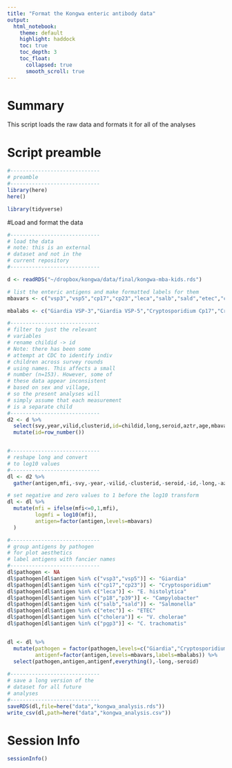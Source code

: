 ```yaml
---
title: "Format the Kongwa enteric antibody data"
output: 
  html_notebook:
    theme: default
    highlight: haddock
    toc: true
    toc_depth: 3
    toc_float:
      collapsed: true
      smooth_scroll: true
---
```


# Summary

This script loads the raw data and formats it for all of the analyses

# Script preamble
```r
#-----------------------------
# preamble
#-----------------------------
library(here)
here()

library(tidyverse)


```


#Load and format the data

```r
#-----------------------------
# load the data
# note: this is an external
# dataset and not in the
# current repository
#-----------------------------

d <- readRDS("~/dropbox/kongwa/data/final/kongwa-mba-kids.rds")

# list the enteric antigens and make formatted labels for them
mbavars <- c("vsp3","vsp5","cp17","cp23","leca","salb","sald","etec","cholera","p18","p39","pgp3")

mbalabs <- c("Giardia VSP-3","Giardia VSP-5","Cryptosporidium Cp17","Cryptosporidium Cp23","E. histolytica LecA","Salmonella LPS group B","Salmonella LPS group D","ETEC LT β subunit","Cholera toxin β subunit","Campylobacter p18","Campylobacter p39","C. trachomatis pgp3")

#-----------------------------
# filter to just the relevant
# variables
# rename childid -> id
# Note: there has been some
# attempt at CDC to identify indiv
# children across survey rounds
# using names. This affects a small
# number (n=153). However, some of
# these data appear inconsistent
# based on sex and village,
# so the present analyses will
# simply assume that each measurement
# is a separate child
#-----------------------------
d2 <- d %>% 
  select(svy,year,vilid,clusterid,id=childid,long,seroid,aztr,age,mbavars) %>%
  mutate(id=row_number())


#-----------------------------
# reshape long and convert
# to log10 values
#-----------------------------
dl <- d2 %>%
  gather(antigen,mfi,-svy,-year,-vilid,-clusterid,-seroid,-id,-long,-aztr,-age)

# set negative and zero values to 1 before the log10 transform
dl <- dl %>%
  mutate(mfi = ifelse(mfi<=0,1,mfi),
         logmfi = log10(mfi),
         antigen=factor(antigen,levels=mbavars)
  )

#-----------------------------
# group antigens by pathogen
# for plot aesthetics
# label antigens with fancier names
#-----------------------------
dl$pathogen <- NA
dl$pathogen[dl$antigen %in% c("vsp3","vsp5")] <- "Giardia"
dl$pathogen[dl$antigen %in% c("cp17","cp23")] <- "Cryptosporidium"
dl$pathogen[dl$antigen %in% c("leca")] <- "E. histolytica"
dl$pathogen[dl$antigen %in% c("p18","p39")] <- "Campylobacter"
dl$pathogen[dl$antigen %in% c("salb","sald")] <- "Salmonella"
dl$pathogen[dl$antigen %in% c("etec")] <- "ETEC"
dl$pathogen[dl$antigen %in% c("cholera")] <- "V. cholerae"
dl$pathogen[dl$antigen %in% c("pgp3")] <- "C. trachomatis"


dl <- dl %>%
  mutate(pathogen = factor(pathogen,levels=c("Giardia","Cryptosporidium","E. histolytica","Salmonella","ETEC","V. cholerae","Campylobacter","C. trachomatis")),
         antigenf=factor(antigen,levels=mbavars,labels=mbalabs)) %>%
  select(pathogen,antigen,antigenf,everything(),-long,-seroid)
     
#-----------------------------
# save a long version of the
# dataset for all future 
# analyses
#-----------------------------
saveRDS(dl,file=here("data","kongwa_analysis.rds"))
write_csv(dl,path=here("data","kongwa_analysis.csv"))

```
# Session Info
```r
sessionInfo()
```




